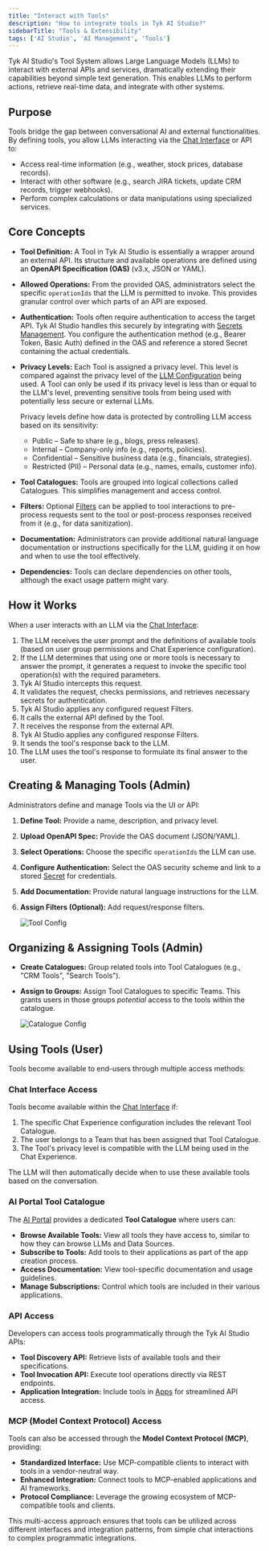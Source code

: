 ```yaml
---
title: "Interact with Tools"
description: "How to integrate tools in Tyk AI Studio?"
sidebarTitle: "Tools & Extensibility"
tags: ['AI Studio', 'AI Management', 'Tools']
---
```


Tyk AI Studio's Tool System allows Large Language Models (LLMs) to interact with external APIs and services, dramatically extending their capabilities beyond simple text generation. This enables LLMs to perform actions, retrieve real-time data, and integrate with other systems.

## Purpose

Tools bridge the gap between conversational AI and external functionalities. By defining tools, you allow LLMs interacting via the [Chat Interface](/nightly/ai-management/ai-studio/chat-interface) or API to:

*   Access real-time information (e.g., weather, stock prices, database records).
*   Interact with other software (e.g., search JIRA tickets, update CRM records, trigger webhooks).
*   Perform complex calculations or data manipulations using specialized services.

## Core Concepts

*   **Tool Definition:** A Tool in Tyk AI Studio is essentially a wrapper around an external API. Its structure and available operations are defined using an **OpenAPI Specification (OAS)** (v3.x, JSON or YAML).
*   **Allowed Operations:** From the provided OAS, administrators select the specific `operationIds` that the LLM is permitted to invoke. This provides granular control over which parts of an API are exposed.
*   **Authentication:** Tools often require authentication to access the target API. Tyk AI Studio handles this securely by integrating with [Secrets Management](/nightly/ai-management/ai-studio/secrets). You configure the authentication method (e.g., Bearer Token, Basic Auth) defined in the OAS and reference a stored Secret containing the actual credentials.
*   **Privacy Levels:** Each Tool is assigned a privacy level. This level is compared against the privacy level of the [LLM Configuration](/nightly/ai-management/ai-studio/llm-management) being used. A Tool can only be used if its privacy level is less than or equal to the LLM's level, preventing sensitive tools from being used with potentially less secure or external LLMs.

    Privacy levels define how data is protected by controlling LLM access based on its sensitivity:
    - Public – Safe to share (e.g., blogs, press releases).
    - Internal – Company-only info (e.g., reports, policies).
    - Confidential – Sensitive business data (e.g., financials, strategies).
    - Restricted (PII) – Personal data (e.g., names, emails, customer info).
*   **Tool Catalogues:** Tools are grouped into logical collections called Catalogues. This simplifies management and access control.
*   **Filters:** Optional [Filters](/nightly/ai-management/ai-studio/filters) can be applied to tool interactions to pre-process requests sent to the tool or post-process responses received from it (e.g., for data sanitization).
*   **Documentation:** Administrators can provide additional natural language documentation or instructions specifically for the LLM, guiding it on how and when to use the tool effectively.
*   **Dependencies:** Tools can declare dependencies on other tools, although the exact usage pattern might vary.

## How it Works

When a user interacts with an LLM via the [Chat Interface](/nightly/ai-management/ai-studio/chat-interface):

1.  The LLM receives the user prompt and the definitions of available tools (based on user group permissions and Chat Experience configuration).
2.  If the LLM determines that using one or more tools is necessary to answer the prompt, it generates a request to invoke the specific tool operation(s) with the required parameters.
3.  Tyk AI Studio intercepts this request.
4.  It validates the request, checks permissions, and retrieves necessary secrets for authentication.
5.  Tyk AI Studio applies any configured request Filters.
6.  It calls the external API defined by the Tool.
7.  It receives the response from the external API.
8.  Tyk AI Studio applies any configured response Filters.
9.  It sends the tool's response back to the LLM.
10. The LLM uses the tool's response to formulate its final answer to the user.

## Creating & Managing Tools (Admin)

Administrators define and manage Tools via the UI or API:

1.  **Define Tool:** Provide a name, description, and privacy level.
2.  **Upload OpenAPI Spec:** Provide the OAS document (JSON/YAML).
3.  **Select Operations:** Choose the specific `operationIds` the LLM can use.
4.  **Configure Authentication:** Select the OAS security scheme and link to a stored [Secret](/nightly/ai-management/ai-studio/secrets) for credentials.
5.  **Add Documentation:** Provide natural language instructions for the LLM.
6.  **Assign Filters (Optional):** Add request/response filters.

    <img src="/img/ai-management/tool-configuration.png" alt="Tool Config" />

## Organizing & Assigning Tools (Admin)

*   **Create Catalogues:** Group related tools into Tool Catalogues (e.g., "CRM Tools", "Search Tools").
*   **Assign to Groups:** Assign Tool Catalogues to specific Teams. This grants users in those groups *potential* access to the tools within the catalogue.

    <img src="/img/ai-management/tool-catalog-config.png" alt="Catalogue Config" />

## Using Tools (User)

Tools become available to end-users through multiple access methods:

### Chat Interface Access

Tools become available within the [Chat Interface](/nightly/ai-management/ai-studio/chat-interface) if:

1.  The specific Chat Experience configuration includes the relevant Tool Catalogue.
2.  The user belongs to a Team that has been assigned that Tool Catalogue.
3.  The Tool's privacy level is compatible with the LLM being used in the Chat Experience.

The LLM will then automatically decide when to use these available tools based on the conversation.

### AI Portal Tool Catalogue

The [AI Portal](/nightly/ai-management/ai-studio/ai-portal) provides a dedicated **Tool Catalogue** where users can:

*   **Browse Available Tools:** View all tools they have access to, similar to how they can browse LLMs and Data Sources.
*   **Subscribe to Tools:** Add tools to their applications as part of the app creation process.
*   **Access Documentation:** View tool-specific documentation and usage guidelines.
*   **Manage Subscriptions:** Control which tools are included in their various applications.

### API Access

Developers can access tools programmatically through the Tyk AI Studio APIs:

*   **Tool Discovery API:** Retrieve lists of available tools and their specifications.
*   **Tool Invocation API:** Execute tool operations directly via REST endpoints.
*   **Application Integration:** Include tools in [Apps](/nightly/ai-management/ai-studio/apps) for streamlined API access.

### MCP (Model Context Protocol) Access

Tools can also be accessed through the **Model Context Protocol (MCP)**, providing:

*   **Standardized Interface:** Use MCP-compatible clients to interact with tools in a vendor-neutral way.
*   **Enhanced Integration:** Connect tools to MCP-enabled applications and AI frameworks.
*   **Protocol Compliance:** Leverage the growing ecosystem of MCP-compatible tools and clients.

This multi-access approach ensures that tools can be utilized across different interfaces and integration patterns, from simple chat interactions to complex programmatic integrations.

